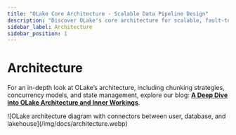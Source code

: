 ```yaml
---
title: "OLake Core Architecture - Scalable Data Pipeline Design"
description: "Discover OLake's core architecture for scalable, fault-tolerant data pipelines. Learn about modular components, streaming, and real-time replication."
sidebar_label: Architecture
sidebar_position: 1
---
```


# Architecture

For an in-depth look at OLake’s architecture, including chunking strategies, concurrency models, and state management, explore our blog: [**A Deep Dive into OLake Architecture and Inner Workings**](/blog/olake-architecture-deep-dive).

<div className="w-full lg:w-[80%] mx-auto">
![OLake architecture diagram with connectors between user, database, and lakehouse](/img/docs/architecture.webp)
</div>
